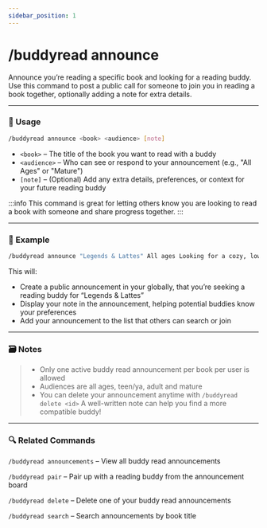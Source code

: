 ```yaml
---
sidebar_position: 1
---
```


# /buddyread announce

Announce you’re reading a specific book and looking for a reading buddy. Use this command to post a public call for someone to join you in reading a book together, optionally adding a note for extra details.

<hr className="md-divider-gradient" />

### 💬 Usage
```bash
/buddyread announce <book> <audience> [note]
```
- `<book>` – The title of the book you want to read with a buddy
- `<audience>` – Who can see or respond to your announcement (e.g., "All Ages" or "Mature")
- `[note]` – (Optional) Add any extra details, preferences, or context for your future reading buddy

:::info
This command is great for letting others know you are looking to read a book with someone and share progress together.
:::

<hr className="md-divider-gradient" />

### 📌 Example
```bash
/buddyread announce "Legends & Lattes" All ages Looking for a cozy, low-pressure reading partner!
```
This will:
- Create a public announcement in your globally, that you’re seeking a reading buddy for “Legends & Lattes”
- Display your note in the announcement, helping potential buddies know your preferences
- Add your announcement to the list that others can search or join

<hr className="md-divider-gradient" />

### 🗃️ Notes
> - Only one active buddy read announcement per book per user is allowed
> - Audiences are all ages, teen/ya, adult and mature
> - You can delete your announcement anytime with `/buddyread delete <id>`
> A well-written note can help you find a more compatible buddy!

<hr className="md-divider-gradient" />

### 🔍 Related Commands
`/buddyread announcements` – View all buddy read announcements

`/buddyread pair` – Pair up with a reading buddy from the announcement board

`/buddyread delete` – Delete one of your buddy read announcements

`/buddyread search` – Search announcements by book title